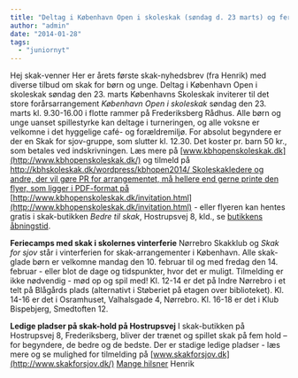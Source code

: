 ```yaml
---
title: "Deltag i København Open i skoleskak (søndag d. 23 marts) og feriecamp i vinterferien"
author: "admin"
date: "2014-01-28"
tags: 
  - "juniornyt"
---
```


Hej skak-venner Her er årets første skak-nyhedsbrev (fra Henrik) med diverse tilbud om skak for børn og unge. Deltag i København Open i skoleskak søndag den 23. marts Københavns Skoleskak inviterer til det store forårsarrangement _København Open i skoleskak_ søndag den 23. marts kl. 9.30-16.00 i flotte rammer på Frederiksberg Rådhus. Alle børn og unge uanset spillestyrke kan deltage i turneringen, og alle voksne er velkomne i det hyggelige café- og forældremiljø. For absolut begyndere er der en Skak for sjov-gruppe, som slutter kl. 12.30. Det koster pr. barn 50 kr., som betales ved indskrivningen. Læs mere på [www.kbhopenskoleskak.dk](http://www.kbhopenskoleskak.dk/) og tilmeld på [http://kbhskoleskak.dk/wordpress/kbhopen2014/ Skoleskakledere og andre, der vil gøre PR for arrangementet, må hellere end gerne printe den flyer, som ligger i PDF-format på](http://kbhskoleskak.dk/wordpress/kbhopen2014/) [http://www.kbhopenskoleskak.dk/invitation.html](http://www.kbhopenskoleskak.dk/invitation.html) - eller flyeren kan hentes gratis i skak-butikken _Bedre til skak_, Hostrupsvej 8, kld., se [butikkens åbningstid](http://bedretilskak.dk/abningstide/).

**Feriecamps med skak i skolernes vinterferie** Nørrebro Skakklub og _Skak for sjov_ står i vinterferien for skak-arrangementer i København. Alle skak-glade børn er velkomne mandag den 10. februar til og med fredag den 14. februar - eller blot de dage og tidspunkter, hvor det er muligt. Tilmelding er ikke nødvendig - mød op og spil med! Kl. 12-14 er det på Indre Nørrebro i et telt på Blågårds plads (alternativt i Støberiet på etagen over biblioteket). Kl. 14-16 er det i Osramhuset, Valhalsgade 4, Nørrebro. Kl. 16-18 er det i Klub Bispebjerg, Smedtoften 12.

**Ledige pladser på skak-hold på Hostrupsvej** I skak-butikken på Hostrupsvej 8, Frederiksberg, bliver der trænet og spillet skak på fem hold – for begyndere, de bedre og de bedste. Der er stadige ledige pladser - læs mere og se mulighed for tilmelding på [www.skakforsjov.dk](http://www.skakforsjov.dk/) [](http://www.skakforsjov.dk/) [Mange hilsner](http://www.skakforsjov.dk/) Henrik
